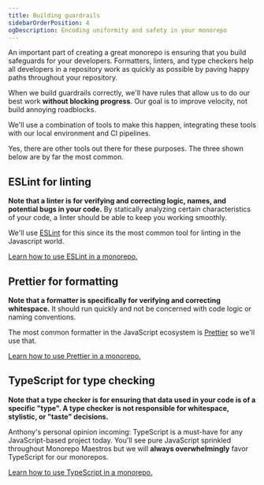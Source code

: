 ```yaml
---
title: Building guardrails
sidebarOrderPosition: 4
ogDescription: Encoding uniformity and safety in your monorepo
---
```



An important part of creating a great monorepo is ensuring that you build safeguards for your developers. Formatters, linters, and type checkers help all developers in a repository work as quickly as possible by paving happy paths throughout your repository.

When we build guardrails correctly, we'll have rules that allow us to do our best work **without blocking progress**. Our goal is to improve velocity, not build annoying roadblocks.

We'll use a combination of tools to make this happen, integrating these tools with our local environment and CI pipelines.

<Callout type="goodToKnow">
  Yes, there are other tools out there for these purposes. The three shown below
  are by far the most common.
</Callout>

## ESLint for linting

**Note that a linter is for verifying and correcting logic, names, and potential bugs in your code.** By statically analyzing certain characteristics of your code, a linter should be able to keep you working smoothly.

We'll use [ESLint](https://eslint.org/) for this since its the most common tool for linting in the Javascript world.

[Learn how to use ESLint in a monorepo.](/monorepos/guardrails/eslint)

## Prettier for formatting

**Note that a formatter is specifically for verifying and correcting whitespace.** It should run quickly and not be concerned with code logic or naming conventions.

The most common formatter in the JavaScript ecosystem is [Prettier](https://prettier.io/) so we'll use that.

[Learn how to use Prettier in a monorepo.](/monorepos/guardrails/prettier)

## TypeScript for type checking

**Note that a type checker is for ensuring that data used in your code is of a specific "type". A type checker is not responsible for whitespace, stylistic, or "taste" decisions.**

Anthony's personal opinion incoming: TypeScript is a must-have for any JavaScript-based project today. You'll see pure JavaScript sprinkled throughout Monorepo Maestros but we will **always overwhelmingly** favor TypeScript for our monorepos.

[Learn how to use TypeScript in a monorepo.](/monorepos/guardrails/typescript)
